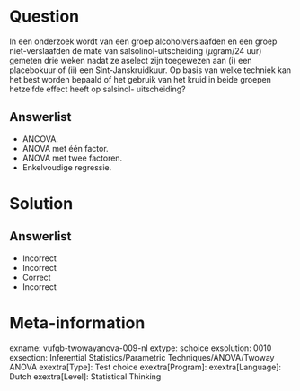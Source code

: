 Question
========
  
In een onderzoek wordt van een groep alcoholverslaafden en een groep niet-verslaafden de mate van salsolinol-uitscheiding ($\mu$gram/24 uur) gemeten drie weken nadat ze aselect zijn toegewezen aan (i) een placebokuur of (ii) een Sint-Janskruidkuur. Op basis van welke techniek kan het best worden bepaald of het gebruik van het kruid in beide groepen hetzelfde effect heeft op salsinol-
uitscheiding?
  
Answerlist
----------
* ANCOVA.
* ANOVA met één factor.
* ANOVA met twee factoren.
* Enkelvoudige regressie.

Solution
========

Answerlist
----------
* Incorrect
* Incorrect
* Correct
* Incorrect

Meta-information
================
exname: vufgb-twowayanova-009-nl
extype: schoice
exsolution: 0010
exsection: Inferential Statistics/Parametric Techniques/ANOVA/Twoway ANOVA
exextra[Type]: Test choice
exextra[Program]: 
exextra[Language]: Dutch
exextra[Level]: Statistical Thinking